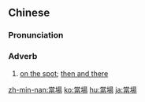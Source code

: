 {{also|当场}}
==Chinese==
{{zh-forms|s=当场}}

===Pronunciation===
{{zh-pron
|m=dāng場
|c=dong1 coeng4
|h=pfs=tông-chhòng
|mn=xm,qz:tng-tiûⁿ/zz:tng-tiôⁿ/tw:tong-tiûⁿ
|cat=adv
}}

===Adverb===
{{zh-adv}}

# [[on the spot]]; [[then and there]]

{{zh-cat|Advanced}}

[[zh-min-nan:當場]]
[[ko:當場]]
[[hu:當場]]
[[ja:當場]]